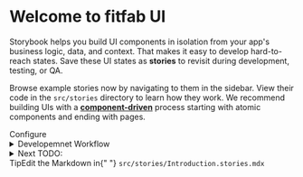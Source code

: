 
<Meta title="fitfab/Introduction" />

<style>{`
  body {
    font-family: "Helvetica Neue", Helvetica, Arial, sans-serif;
  }
  .subheading {
    --mediumdark: '#999999';
    font-weight: 900;
    font-size: 13px;
    color: #999;
    letter-spacing: 6px;
    line-height: 24px;
    text-transform: uppercase;
    margin-bottom: 12px;
    margin-top: 40px;
  }

  .link-list {
    display: grid;
    grid-template-columns: 1fr;
    grid-template-rows: 1fr 1fr;
    row-gap: 10px;
  }

  @media (min-width: 620px) {
    .link-list {
      row-gap: 20px;
      column-gap: 20px;
      grid-template-columns: 1fr 1fr;
    }
  }

  @media all and (-ms-high-contrast:none) {
  .link-list {
      display: -ms-grid;
      -ms-grid-columns: 1fr 1fr;
      -ms-grid-rows: 1fr 1fr;
    }
  }

  .link-item {
    display: block;
    padding: 20px 30px 20px 15px;
    border: 1px solid #00000010;
    border-radius: 5px;
    transition: background 150ms ease-out, border 150ms ease-out, transform 150ms ease-out;
    color: #333333;
    display: flex;
    align-items: flex-start;
  }

  .link-item:hover {
    border-color: #1EA7FD50;
    transform: translate3d(0, -3px, 0);
    box-shadow: rgba(0, 0, 0, 0.08) 0 3px 10px 0;
  }

  .link-item:active {
    border-color: #1EA7FD;
    transform: translate3d(0, 0, 0);
  }

  .link-item strong {
    font-weight: 700;
    display: block;
    margin-bottom: 2px;
  }
  
  .link-item img {
    height: 40px;
    width: 40px;
    margin-right: 15px;
    flex: none;
  }

  .link-item span {
    font-size: 14px;
    line-height: 20px;
  }

  .tip {
    display: inline-block;
    border-radius: 1em;
    font-size: 11px;
    line-height: 12px;
    font-weight: 700;
    background: #E7FDD8;
    color: #66BF3C;
    padding: 4px 12px;
    margin-right: 10px;
    vertical-align: top;
  }

  .tip-wrapper {
    font-size: 13px;
    line-height: 20px;
    margin-top: 40px;
    margin-bottom: 40px;
  }

  .tip-wrapper code {
    font-size: 12px;
    display: inline-block;
  }
  /* details */
  details {
    border: 1px solid #aaa;
    border-radius: 4px;
    padding: .5em .5em 0;
    margin-bottom: 1em;
    transition: all 0.3s ease-in;
}

summary {
  
    font-weight: bold;
    margin: -.5em -.5em 0;
    padding: .5em;
    border-radius: 4px 4px 0 0;
}

details[open] {
    padding: .5em;
}

details[open] summary {
    border-bottom: 1px solid #aaa;
    margin-bottom: .5em;
    background: #eee;  
}
pre {
  font-family: monospace;
}
  
`}</style>

# Welcome to fitfab UI

Storybook helps you build UI components in isolation from your app's business logic, data, and context.
That makes it easy to develop hard-to-reach states. Save these UI states as **stories** to revisit during development, testing, or QA.

Browse example stories now by navigating to them in the sidebar.
View their code in the `src/stories` directory to learn how they work.
We recommend building UIs with a [**component-driven**](https://componentdriven.org) process starting with atomic components and ending with pages.

<div className="subheading">Configure</div>

<details>
  <summary>Developemnet Workflow</summary>
  <p>Create a new package(component) via lerna</p>
  <pre>npx lerna create @fitfab/new-component --yes</pre>
  <p>Add the new package(component) to @fitfab via lerna</p>
  <pre>npx lerna add @fitfab/new-component --scope@fitfab/fitfab</pre>
  <p>Add the new package(component) to @fitfab via lerna</p>
  <pre>npx lerna add @fitfab/new-component --scope@fitfab/fitfab</pre>
</details>
<details>
  <summary>Next TODO:</summary>
  Something small enough to escape casual notice.
</details>

<div className="tip-wrapper">
  <span className="tip">Tip</span>Edit the Markdown in{" "}
  <code>src/stories/Introduction.stories.mdx</code>
</div>
